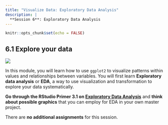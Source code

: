```yaml
---
title: "Visualize Data: Exploratory Data Analysis"
description: |
  **Session 6**: Exploratory Data Analysis
---
```


```r
knitr::opts_chunk$set(echo = FALSE)
```

## 6.1 Explore your data
![](resources/session6/eda.png)

In this module, you will learn how to use `ggplot2` to visualize patterns within values and relationships between variables. You will first learn **Exploratory data analysis** or **EDA**, a way to use visualization and transformation to explore your data systematically.

**Go through the RStudio Primer 3.1 on [Exploratory Data Analysis](https://rstudio.cloud/learn/primers/3.1)** and **think about possible graphics** that you can employ for EDA in your own master project. 

There are **no additional assignments** for this session.




